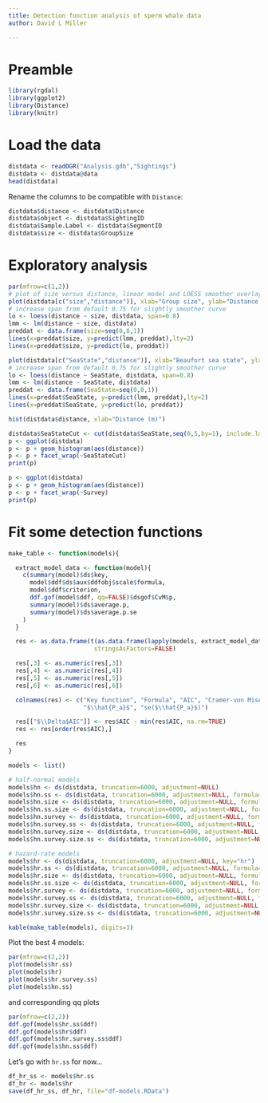 ```yaml
---
title: Detection function analysis of sperm whale data
author: David L Miller

---
```


# Preamble

```r
library(rgdal)
library(ggplot2)
library(Distance)
library(knitr)
```

# Load the data

```r
distdata <- readOGR("Analysis.gdb","Sightings")
distdata <- distdata@data
head(distdata)
```

Rename the columns to be compatible with `Distance`:
```r
distdata$distance <- distdata$Distance
distdata$object <- distdata$SightingID
distdata$Sample.Label <- distdata$SegmentID
distdata$size <- distdata$GroupSize
```

# Exploratory analysis

```r
par(mfrow=c(1,2))
# plot of size versus distance, linear model and LOESS smoother overlay
plot(distdata[c("size","distance")], xlab="Group size", ylab="Distance (m)",pch=19,col=rgb(0,0,0,0.4), cex=0.6)
# increase span from default 0.75 for slightly smoother curve
lo <- loess(distance ~ size, distdata, span=0.8)
lmm <- lm(distance ~ size, distdata)
preddat <- data.frame(size=seq(0,8,1))
lines(x=preddat$size, y=predict(lmm, preddat),lty=2)
lines(x=preddat$size, y=predict(lo, preddat))

plot(distdata[c("SeaState","distance")], xlab="Beaufort sea state", ylab="Distance (m)",pch=19,col=rgb(0,0,0,0.4), cex=0.6)
# increase span from default 0.75 for slightly smoother curve
lo <- loess(distance ~ SeaState, distdata, span=0.8)
lmm <- lm(distance ~ SeaState, distdata)
preddat <- data.frame(SeaState=seq(0,8,1))
lines(x=preddat$SeaState, y=predict(lmm, preddat),lty=2)
lines(x=preddat$SeaState, y=predict(lo, preddat))
```


```r
hist(distdata$distance, xlab="Distance (m)")
```

```r
distdata$SeaStateCut <- cut(distdata$SeaState,seq(0,5,by=1), include.lowest=TRUE)
p <- ggplot(distdata)
p <- p + geom_histogram(aes(distance))
p <- p + facet_wrap(~SeaStateCut)
print(p)
```

```r
p <- ggplot(distdata)
p <- p + geom_histogram(aes(distance))
p <- p + facet_wrap(~Survey)
print(p)
```




# Fit some detection functions


```r
make_table <- function(models){

  extract_model_data <- function(model){
    c(summary(model)$ds$key,
      model$ddf$ds$aux$ddfobj$scale$formula,
      model$ddf$criterion,
      ddf.gof(model$ddf, qq=FALSE)$dsgof$CvM$p,
      summary(model)$ds$average.p,
      summary(model)$ds$average.p.se
    )
  }

  res <- as.data.frame(t(as.data.frame(lapply(models, extract_model_data))),
                        stringsAsFactors=FALSE)

  res[,3] <- as.numeric(res[,3])
  res[,4] <- as.numeric(res[,4])
  res[,5] <- as.numeric(res[,5])
  res[,6] <- as.numeric(res[,6])

  colnames(res) <- c("Key function", "Formula", "AIC", "Cramer-von Mises $p$-value",
                     "$\\hat{P_a}$", "se($\\hat{P_a}$)")

  res[["$\\Delta$AIC"]] <- res$AIC - min(res$AIC, na.rm=TRUE)
  res <- res[order(res$AIC),]

  res
}
```


```r
models <- list()

# half-normal models
models$hn <- ds(distdata, truncation=6000, adjustment=NULL)
models$hn.ss <- ds(distdata, truncation=6000, adjustment=NULL, formula=~SeaState)
models$hn.size <- ds(distdata, truncation=6000, adjustment=NULL, formula=~size)
models$hn.ss.size <- ds(distdata, truncation=6000, adjustment=NULL, formula=~size+SeaState)
models$hn.survey <- ds(distdata, truncation=6000, adjustment=NULL, formula=~as.factor(Survey))
models$hn.survey.ss <- ds(distdata, truncation=6000, adjustment=NULL, formula=~as.factor(Survey)+SeaState)
models$hn.survey.size <- ds(distdata, truncation=6000, adjustment=NULL, formula=~as.factor(Survey)+size)
models$hn.survey.size.ss <- ds(distdata, truncation=6000, adjustment=NULL, formula=~as.factor(Survey)+size+SeaState)

# hazard-rate models
models$hr <- ds(distdata, truncation=6000, adjustment=NULL, key="hr")
models$hr.ss <- ds(distdata, truncation=6000, adjustment=NULL, formula=~SeaState, key="hr")
models$hr.size <- ds(distdata, truncation=6000, adjustment=NULL, formula=~size, key="hr")
models$hr.ss.size <- ds(distdata, truncation=6000, adjustment=NULL, formula=~size+SeaState, key="hr")
models$hr.survey <- ds(distdata, truncation=6000, adjustment=NULL, formula=~as.factor(Survey), key="hr")
models$hr.survey.ss <- ds(distdata, truncation=6000, adjustment=NULL, formula=~as.factor(Survey)+SeaState, key="hr")
models$hr.survey.size <- ds(distdata, truncation=6000, adjustment=NULL, formula=~as.factor(Survey)+size, key="hr")
models$hr.survey.size.ss <- ds(distdata, truncation=6000, adjustment=NULL, formula=~as.factor(Survey)+size+SeaState, key="hr")
```

```r
kable(make_table(models), digits=3)
```

Plot the best 4 models:

```r
par(mfrow=c(2,2))
plot(models$hr.ss)
plot(models$hr)
plot(models$hr.survey.ss)
plot(models$hn.ss)
```

and corresponding qq plots

```r
par(mfrow=c(2,2))
ddf.gof(models$hr.ss$ddf)
ddf.gof(models$hr$ddf)
ddf.gof(models$hr.survey.ss$ddf)
ddf.gof(models$hn.ss$ddf)
```

Let's go with `hr.ss` for now...

```r
df_hr_ss <- models$hr.ss
df_hr <- models$hr
save(df_hr_ss, df_hr, file="df-models.RData")
```



